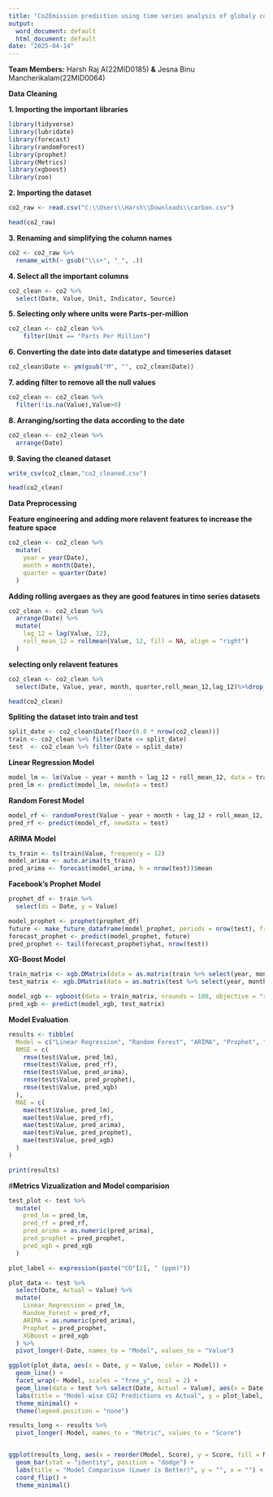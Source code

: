 ```yaml
---
title: "Co2Emission prediction using time series analysis of globaly co2Emission data"
output:
  word_document: default
  html_document: default
date: "2025-04-14"
---
```



**Team Members:**  Harsh Raj A(22MID0185) **&** Jesna Binu Mancherikalam(22MID0064)


**Data Cleaning**

**1. Importing the important libraries**
```r
library(tidyverse)
library(lubridate)
library(forecast)
library(randomForest)
library(prophet)
library(Metrics)
library(xgboost)
library(zoo)
```


**2. Importing the dataset**
```r
co2_raw <- read.csv("C:\\Users\\Harsh\\Downloads\\carbon.csv")

head(co2_raw)
```


**3. Renaming and simplifying the column names**
```r
co2 <- co2_raw %>%
  rename_with(~ gsub("\\s+", "_", .)) 
```


**4. Select all the important columns**
```r
co2_clean <- co2 %>%
  select(Date, Value, Unit, Indicator, Source)
```


**5. Selecting only where units were Parts-per-million**
```r
co2_clean <- co2_clean %>%
    filter(Unit == "Parts Per Million")
```


**6. Converting the date into date datatype and timeseries dataset**
```r
co2_clean$Date <- ym(gsub("M", "", co2_clean$Date))
```


**7. adding filter to remove all the null values**
```r
co2_clean <- co2_clean %>%
  filter(!is.na(Value),Value>0)
```


**8. Arranging/sorting the data according to the date**
```r
co2_clean <- co2_clean %>%
  arrange(Date)
```


**9. Saving the cleaned dataset**
```r
write_csv(co2_clean,"co2_cleaned.csv")
```

```r
head(co2_clean)
```
**Data Preprocessing**

**Feature engineering and adding more relavent features to increase the feature space**
```r
co2_clean <- co2_clean %>%
  mutate(
    year = year(Date),
    month = month(Date),
    quarter = quarter(Date)
  )

```

**Adding rolling avergaes as they are good features in time series datasets**

```r
co2_clean <- co2_clean %>%
  arrange(Date) %>%
  mutate(
    lag_12 = lag(Value, 12),
    roll_mean_12 = rollmean(Value, 12, fill = NA, align = "right")
  )
```



**selecting only relavent features**
```r
co2_clean <- co2_clean %>%
  select(Date, Value, year, month, quarter,roll_mean_12,lag_12)%>%drop_na()
```


```r
head(co2_clean)
```


**Spliting the dataset into train and test**
```r
split_date <- co2_clean$Date[floor(0.8 * nrow(co2_clean))]
train <- co2_clean %>% filter(Date <= split_date)
test  <- co2_clean %>% filter(Date > split_date)
```


**Linear Regression Model**
```r
model_lm <- lm(Value ~ year + month + lag_12 + roll_mean_12, data = train)
pred_lm <- predict(model_lm, newdata = test)
```

**Random Forest Model**
```r
model_rf <- randomForest(Value ~ year + month + lag_12 + roll_mean_12, data = train)
pred_rf <- predict(model_rf, newdata = test)
```

**ARIMA Model**
```r
ts_train <- ts(train$Value, frequency = 12)
model_arima <- auto.arima(ts_train)
pred_arima <- forecast(model_arima, h = nrow(test))$mean
```

**Facebook's Prophet Model**
```r
prophet_df <- train %>%
  select(ds = Date, y = Value)

model_prophet <- prophet(prophet_df)
future <- make_future_dataframe(model_prophet, periods = nrow(test), freq = "month")
forecast_prophet <- predict(model_prophet, future)
pred_prophet <- tail(forecast_prophet$yhat, nrow(test))
```

**XG-Boost Model**
```r
train_matrix <- xgb.DMatrix(data = as.matrix(train %>% select(year, month, lag_12, roll_mean_12)), label = train$Value)
test_matrix <- xgb.DMatrix(data = as.matrix(test %>% select(year, month, lag_12, roll_mean_12)))

model_xgb <- xgboost(data = train_matrix, nrounds = 100, objective = "reg:squarederror", verbose = 0)
pred_xgb <- predict(model_xgb, test_matrix)
```


**Model Evaluation**


```r
results <- tibble(
  Model = c("Linear Regression", "Random Forest", "ARIMA", "Prophet", "XGBoost"),
  RMSE = c(
    rmse(test$Value, pred_lm),
    rmse(test$Value, pred_rf),
    rmse(test$Value, pred_arima),
    rmse(test$Value, pred_prophet),
    rmse(test$Value, pred_xgb)
  ),
  MAE = c(
    mae(test$Value, pred_lm),
    mae(test$Value, pred_rf),
    mae(test$Value, pred_arima),
    mae(test$Value, pred_prophet),
    mae(test$Value, pred_xgb)
  )
)

print(results)
```

#**Metrics Vizualization and Model comparision**
```r
test_plot <- test %>%
  mutate(
    pred_lm = pred_lm,
    pred_rf = pred_rf,
    pred_arima = as.numeric(pred_arima),
    pred_prophet = pred_prophet,
    pred_xgb = pred_xgb
  )
```

```r
plot_label <- expression(paste("CO"[2], " (ppm)"))

plot_data <- test %>%
  select(Date, Actual = Value) %>%
  mutate(
    Linear_Regression = pred_lm,
    Random_Forest = pred_rf,
    ARIMA = as.numeric(pred_arima),
    Prophet = pred_prophet,
    XGBoost = pred_xgb
  ) %>%
  pivot_longer(-Date, names_to = "Model", values_to = "Value")
```

```r
ggplot(plot_data, aes(x = Date, y = Value, color = Model)) +
  geom_line() +
  facet_wrap(~ Model, scales = "free_y", ncol = 2) +
  geom_line(data = test %>% select(Date, Actual = Value), aes(x = Date, y = Actual), color = "black", linewidth = 1) +
  labs(title = "Model-wise CO2 Predictions vs Actual", y = plot_label, x = "Date") +
  theme_minimal() +
  theme(legend.position = "none")
```
```r
results_long <- results %>%
  pivot_longer(-Model, names_to = "Metric", values_to = "Score")


ggplot(results_long, aes(x = reorder(Model, Score), y = Score, fill = Metric)) +
  geom_bar(stat = "identity", position = "dodge") +
  labs(title = "Model Comparison (Lower is Better)", y = "", x = "") +
  coord_flip() +
  theme_minimal()
```





